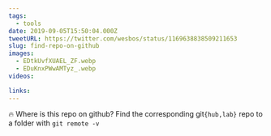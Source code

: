 ```yaml
---
tags:
  - tools
date: 2019-09-05T15:50:04.000Z
tweetURL: https://twitter.com/wesbos/status/1169638838509211653
slug: find-repo-on-github
images:
  - EDtkUvfXUAEL_ZF.webp
  - EDuKnxPWwAMTyz_.webp
videos:

links:
---
```


🔥 Where is this repo on github? Find the corresponding git`{hub,lab}` repo to a folder with `git remote -v`
